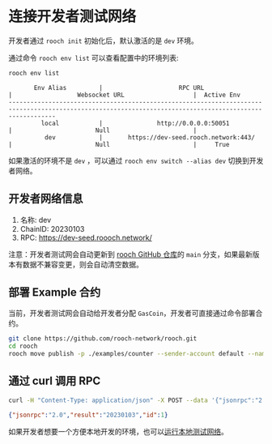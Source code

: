 # 连接开发者测试网络

开发者通过 `rooch init` 初始化后，默认激活的是 `dev` 环境。

通过命令 `rooch env list` 可以查看配置中的环境列表:

```bash
rooch env list
```
```text                                                                                                                                              
       Env Alias         |                     RPC URL                      |                  Websocket URL                   |  Active Env 
---------------------------------------------------------------------------------------------------------------------------------------------------------
         local           |               http://0.0.0.0:50051               |                       Null                       |             
          dev            |       https://dev-seed.rooch.network:443/        |                       Null                       |     True  
```

如果激活的环境不是 `dev` ，可以通过 `rooch env switch --alias dev` 切换到开发者网络。

## 开发者网络信息

1. 名称: dev
2. ChainID: 20230103
3. RPC: https://dev-seed.roooch.network/

注意：开发者测试网会自动更新到 [rooch GitHub 仓库](https://github.com/rooch-network/rooch)的 `main` 分支，如果最新版本有数据不兼容变更，则会自动清空数据。

## 部署 Example 合约

当前，开发者测试网会自动给开发者分配 `GasCoin`，开发者可直接通过命令部署合约。

```bash
git clone https://github.com/rooch-network/rooch.git
cd rooch
rooch move publish -p ./examples/counter --sender-account default --named-addresses rooch_examples=default
```

## 通过 curl 调用 RPC

```bash
curl -H "Content-Type: application/json" -X POST --data '{"jsonrpc":"2.0","method":"rooch_getChainID","params":[],"id":1}' https://dev-seed.rooch.network
```
```json
{"jsonrpc":"2.0","result":"20230103","id":1}
```

如果开发者想要一个方便本地开发的环境，也可以[运行本地测试网络](./run-local-testnet.zh-CN.mdx)。